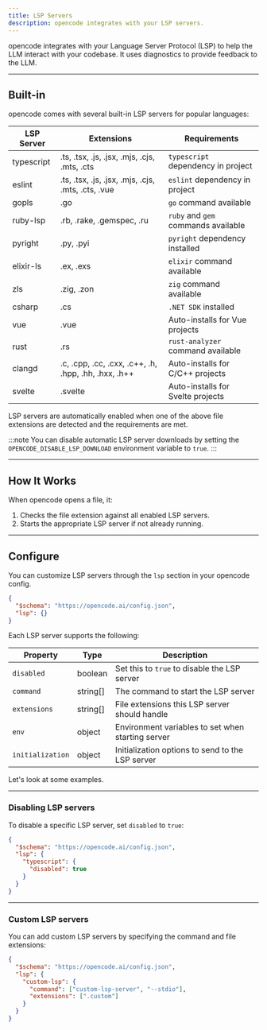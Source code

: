 ```yaml
---
title: LSP Servers
description: opencode integrates with your LSP servers.
---
```


opencode integrates with your Language Server Protocol (LSP) to help the LLM interact with your codebase. It uses diagnostics to provide feedback to the LLM.

---

## Built-in

opencode comes with several built-in LSP servers for popular languages:

| LSP Server | Extensions                                           | Requirements                        |
| ---------- | ---------------------------------------------------- | ----------------------------------- |
| typescript | .ts, .tsx, .js, .jsx, .mjs, .cjs, .mts, .cts         | `typescript` dependency in project  |
| eslint     | .ts, .tsx, .js, .jsx, .mjs, .cjs, .mts, .cts, .vue   | `eslint` dependency in project      |
| gopls      | .go                                                  | `go` command available              |
| ruby-lsp   | .rb, .rake, .gemspec, .ru                            | `ruby` and `gem` commands available |
| pyright    | .py, .pyi                                            | `pyright` dependency installed      |
| elixir-ls  | .ex, .exs                                            | `elixir` command available          |
| zls        | .zig, .zon                                           | `zig` command available             |
| csharp     | .cs                                                  | `.NET SDK` installed                |
| vue        | .vue                                                 | Auto-installs for Vue projects      |
| rust       | .rs                                                  | `rust-analyzer` command available   |
| clangd     | .c, .cpp, .cc, .cxx, .c++, .h, .hpp, .hh, .hxx, .h++ | Auto-installs for C/C++ projects    |
| svelte     | .svelte                                              | Auto-installs for Svelte projects   |

LSP servers are automatically enabled when one of the above file extensions are detected and the requirements are met.

:::note
You can disable automatic LSP server downloads by setting the `OPENCODE_DISABLE_LSP_DOWNLOAD` environment variable to `true`.
:::

---

## How It Works

When opencode opens a file, it:

1. Checks the file extension against all enabled LSP servers.
2. Starts the appropriate LSP server if not already running.

---

## Configure

You can customize LSP servers through the `lsp` section in your opencode config.

```json title="opencode.json"
{
  "$schema": "https://opencode.ai/config.json",
  "lsp": {}
}
```

Each LSP server supports the following:

| Property         | Type     | Description                                       |
| ---------------- | -------- | ------------------------------------------------- |
| `disabled`       | boolean  | Set this to `true` to disable the LSP server      |
| `command`        | string[] | The command to start the LSP server               |
| `extensions`     | string[] | File extensions this LSP server should handle     |
| `env`            | object   | Environment variables to set when starting server |
| `initialization` | object   | Initialization options to send to the LSP server  |

Let's look at some examples.

---

### Disabling LSP servers

To disable a specific LSP server, set `disabled` to `true`:

```json title="opencode.json" {5}
{
  "$schema": "https://opencode.ai/config.json",
  "lsp": {
    "typescript": {
      "disabled": true
    }
  }
}
```

---

### Custom LSP servers

You can add custom LSP servers by specifying the command and file extensions:

```json title="opencode.json" {4-7}
{
  "$schema": "https://opencode.ai/config.json",
  "lsp": {
    "custom-lsp": {
      "command": ["custom-lsp-server", "--stdio"],
      "extensions": [".custom"]
    }
  }
}
```
